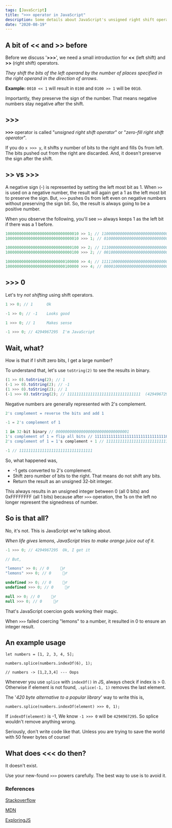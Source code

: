 ```yaml
---
tags: [JavaScript]
title: ">>> operator in JavaScript"
description: Some details about JavaScript's unsigned right shift operator '>>>' with other bit shift operator information sprinkled on top.
date: "2020-08-19"
---
```


## A bit of << and >> before

Before we discuss '**>>>**', we need a small introduction for **<<** (left shift) and **>>** (right shift) operators.

_They shift the bits of the left operand by the number of places specified in the right operand in the direction of arrows_.

**Example:** `0010 << 1` will result in `0100` and `0100 >> 1` will be `0010`.

Importantly, they preserve the sign of the number. That means negative numbers stay negative after the shift.

## >>>

<kbd>**>>>**</kbd> operator is called "_unsigned right shift operator_" or "_zero-fill
right shift operator_".

If you do `x >>> y`, it shifts y number of bits to the right and fills 0s from left. The bits pushed out from the right are discarded. And, it doesn't preserve the sign after the shift.

## >> vs >>>

A negative sign (-) is represented by setting the left most bit as 1. When `>>` is used on a negative number, the result will again get a 1 as the left most bit to preserve the sign. But, `>>>` pushes 0s from left even on negative numbers without preserving the sign bit. So, the result is always going to be a positive number.

When you observe the following, you'll see `>>` always keeps 1 as the left bit if there was a 1 before.

```js
10000000000000000000000000000010 >> 1; // 11000000000000000000000000000001
10000000000000000000000000000010 >>> 1; // 01000000000000000000000000000001

10000000000000000000000000000100 >> 2; // 11100000000000000000000000000001
10000000000000000000000000000100 >>> 2; // 00100000000000000000000000000001

10000000000000000000000000100000 >> 4; // 11111000000000000000000000000010
10000000000000000000000000100000 >>> 4; // 00001000000000000000000000000010
```

## >>> 0

Let's try _not shifting_ using shift operators.

```js
1 >> 0; // 1      Ok

-1 >> 0; // -1    Looks good

1 >>> 0; // 1     Makes sense

-1 >>> 0; // 4294967295  I'm JavaScript
```

## Wait, what?

How is that if I shift zero bits, I get a large number?

To understand that, let's use `toString(2)` to see the results in binary.

```js
(1 >> 0).toString(2); // 1
(-1 >> 0).toString(2); // -1
(1 >>> 0).toString(2); // 1
(-1 >>> 0).toString(2); // 11111111111111111111111111111111  (4294967295 in decimal)
```

Negative numbers are generally represented with 2's complement.

```js
2's complement = reverse the bits and add 1

-1 = 2's complement of 1

1 in 32-bit binary // 00000000000000000000000000000001
1's complement of 1 = flip all bits // 11111111111111111111111111111110
2's complement of 1 = 1's complement + 1 // 11111111111111111111111111111110 + 1

-1 // 11111111111111111111111111111111
```

So, what happened was,

- -1 gets converted to 2's complement.
- Shift zero number of bits to the right. That means do not shift any bits.
- Return the result as an unsigned 32-bit integer.

This always results in an unsigned integer between 0 (all 0 bits) and 0xFFFFFFFF (all 1 bits) because after `>>>` operation, the 1s on the left no longer represent the signedness of number.

## So is that all?

No, it's not. This is JavaScript we're talking about.

_When life gives lemons, JavaScript tries to make orange juice out of it._

```js
-1 >>> 0; // 4294967295  Ok, I get it

// But,

"lemons" >> 0; // 0     🤷‍♂️
"lemons" >>> 0; // 0     🤷‍♂️

undefined >> 0; // 0     🤷‍♂️
undefined >>> 0; // 0     🤷‍♂️

null >> 0; // 0     🤷‍♂️
null >>> 0; // 0     🤷‍♂️
```

That's JavaScript coercion gods working their magic.

When `>>>` failed coercing "lemons" to a number, it resulted in 0 to ensure an integer result.

## An example usage

```tsx
let numbers = [1, 2, 3, 4, 5];

numbers.splice(numbers.indexOf(6), 1);

// numbers -> [1,2,3,4] --- Oops
```

Whenever you use `splice` with `indexOf()` in JS, always check if index is > 0. Otherwise if element is not found, `.splice(-1, 1)` removes the last element.

The '_420 byte alternative to a popular library_' way to write this is,

```tsx
numbers.splice(numbers.indexOf(element) >>> 0, 1);
```

If `indexOf(element)` is -1, We know `-1 >>> 0` will be `4294967295`. So splice wouldn't remove anything wrong.

Seriously, don't write code like that. Unless you are trying to save the world with 50 fewer bytes of course!

## What does <<< do then?

It doesn't exist.

Use your new-found `>>>` powers carefully. The best way to use is to avoid it.

### References

[Stackoverflow](https://stackoverflow.com/questions/1822350/what-is-the-javascript-operator-and-how-do-you-use-it)

[MDN](https://developer.mozilla.org/en-US/docs/Web/JavaScript/Reference/Operators/Unsigned_right_shift)

[ExploringJS](https://exploringjs.com/impatient-js/ch_numbers.html#bitwise-shift-operators)
